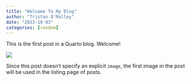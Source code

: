 ```yaml
---
title: "Welcome To My Blog"
author: "Tristan O'Malley"
date: "2023-10-03"
categories: [random]
---
```


This is the first post in a Quarto blog. Welcome!

![](thumbnail.jpg)

Since this post doesn't specify an explicit `image`, the first image in the post will be used in the listing page of posts.

